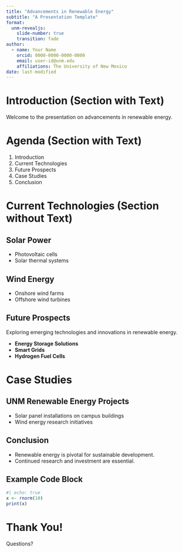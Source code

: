 ```yaml
---
title: "Advancements in Renewable Energy"
subtitle: "A Presentation Template"
format: 
  unm-revealjs:
    slide-number: true
    transition: fade
author:
  - name: Your Name
    orcid: 0000-0000-0000-0000
    email: user-id@unm.edu
    affiliations: The University of New Mexico
date: last-modified
---
```


# Introduction (Section with Text)  {.section-slide-text}

Welcome to the presentation on advancements in renewable energy.

# Agenda (Section with Text) {.section-slide-text}

1. Introduction
2. Current Technologies
3. Future Prospects
4. Case Studies
5. Conclusion

# Current Technologies (Section without Text)

## Solar Power

- Photovoltaic cells
- Solar thermal systems

## Wind Energy

- Onshore wind farms
- Offshore wind turbines

## Future Prospects

Exploring emerging technologies and innovations in renewable energy.

- **Energy Storage Solutions**
- **Smart Grids**
- **Hydrogen Fuel Cells**

# Case Studies

## UNM Renewable Energy Projects

- Solar panel installations on campus buildings
- Wind energy research initiatives


## Conclusion {.section-slide-text}

- Renewable energy is pivotal for sustainable development.
- Continued research and investment are essential.


## Example Code Block

```r
#| echo: true
x <- rnorm(10)
print(x)
```

# Thank You!

Questions?